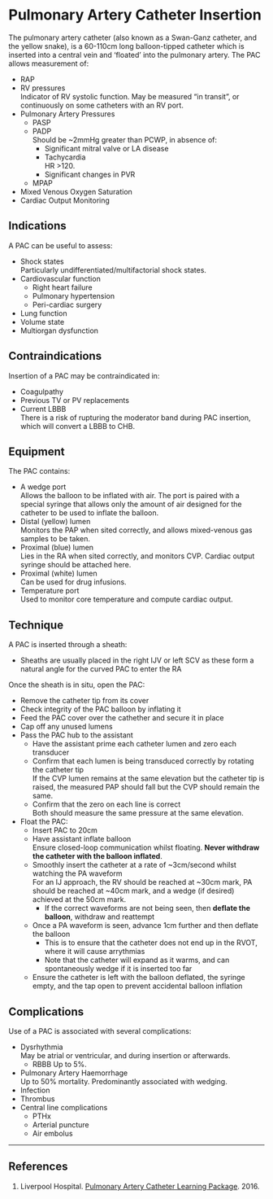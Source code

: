 # Pulmonary Artery Catheter Insertion


The pulmonary artery catheter (also known as a Swan-Ganz catheter, and the yellow snake), is a 60-110cm long balloon-tipped catheter which is inserted into a central vein and 'floated' into the pulmonary artery. The PAC allows measurement of:

* RAP
* RV pressures\
Indicator of RV systolic function. May be measured "in transit", or continuously on some catheters with an RV port.
* Pulmonary Artery Pressures
	* PASP
	* PADP\
	Should be ~2mmHg greater than PCWP, in absence of:
		* Significant mitral valve or LA disease
		* Tachycardia\
		HR >120.
		* Significant changes in PVR
	* MPAP
* Mixed Venous Oxygen Saturation
* Cardiac Output Monitoring


## Indications

A PAC can be useful to assess:

* Shock states\
Particularly undifferentiated/multifactorial shock states.
* Cardiovascular function
	* Right heart failure
	* Pulmonary hypertension
	* Peri-cardiac surgery
* Lung function
* Volume state
* Multiorgan dysfunction


## Contraindications

Insertion of a PAC may be contraindicated in:

* Coagulpathy
* Previous TV or PV replacements
* Current LBBB\
There is a risk of rupturing the moderator band during PAC insertion, which will convert a LBBB to CHB.


## Equipment

The PAC contains:

* A wedge port\
Allows the balloon to be inflated with air. The port is paired with a special syringe that allows only the amount of air designed for the catheter to be used to inflate the balloon.
* Distal (yellow) lumen\
Monitors the PAP when sited correctly, and allows mixed-venous gas samples to be taken.
* Proximal (blue) lumen\
Lies in the RA when sited correctly, and monitors CVP. Cardiac output syringe should be attached here.
* Proximal (white) lumen\
Can be used for drug infusions.
* Temperature port\
Used to monitor core temperature and compute cardiac output.


## Technique

A PAC is inserted through a sheath:

* Sheaths are usually placed in the right IJV or left SCV as these form a natural angle for the curved PAC to enter the RA


Once the sheath is in situ, open the PAC:

* Remove the catheter tip from its cover
* Check integrity of the PAC balloon by inflating it
* Feed the PAC cover over the cathether and secure it in place
* Cap off any unused lumens
* Pass the PAC hub to the assistant
	* Have the assistant prime each catheter lumen and zero each transducer
	* Confirm that each lumen is being transduced correctly by rotating the catheter tip\
	If the CVP lumen remains at the same elevation but the catheter tip is raised, the measured PAP should fall but the CVP should remain the same.
	* Confirm that the zero on each line is correct\
	Both should measure the same pressure at the same elevation.
* Float the PAC:
	* Insert PAC to 20cm
	* Have assistant inflate balloon\
	Ensure closed-loop communication whilst floating. **Never withdraw the catheter with the balloon inflated**.
	* Smoothly insert the catheter at a rate of ~3cm/second whilst watching the PA waveform\
	For an IJ approach, the RV should be reached at ~30cm mark, PA should be reached at ~40cm mark, and a wedge (if desired) achieved at the 50cm mark.
		* If the correct waveforms are not being seen, then **deflate the balloon**, withdraw and reattempt
	* Once a PA waveform is seen, advance 1cm further and then deflate the balloon\
		* This is to ensure that the catheter does not end up in the RVOT, where it will cause arrythmias
		* Note that the catheter will expand as it warms, and can spontaneously wedge if it is inserted too far
	* Ensure the catheter is left with the balloon deflated, the syringe empty, and the tap open to prevent accidental balloon inflation



## Complications

Use of a PAC is associated with several complications:

* Dysrhythmia\
May be atrial or ventricular, and during insertion or afterwards.
	* RBBB 
	Up to 5%.
* Pulmonary Artery Haemorrhage\
Up to 50% mortality. Predominantly associated with wedging.
* Infection
* Thrombus
* Central line complications
	* PTHx
	* Arterial puncture
	* Air embolus

---

## References

1. Liverpool Hospital. [Pulmonary Artery Catheter Learning Package](https://www.aci.health.nsw.gov.au/__data/assets/pdf_file/0004/306589/Pulmonary_Catheter_Learning_Package.pdf). 2016.